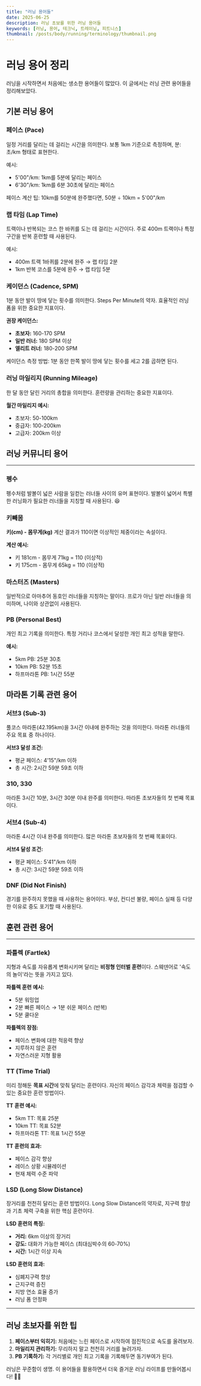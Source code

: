 ```yaml
---
title: "러닝 용어들"
date: 2025-06-25
description: 러닝 초보를 위한 러닝 용어들
keywords: [러닝, 용어, 테크닉, 트레이닝, 피트니스]
thumbnail: /posts/body/running/terminology/thumbnail.png    
---
```


# 러닝 용어 정리

<Callout >
러닝을 시작하면서 처음에는 생소한 용어들이 많았다. 이 글에서는 러닝 관련 용어들을 정리해보았다.
</Callout>





## 기본 러닝 용어

### 페이스 (Pace)
일정 거리를 달리는 데 걸리는 시간을 의미한다. 보통 1km 기준으로 측정하며, 분:초/km 형태로 표현한다.

예시:
- 5'00"/km: 1km를 5분에 달리는 페이스
- 6'30"/km: 1km를 6분 30초에 달리는 페이스

페이스 계산 팁: 10km를 50분에 완주했다면, 50분 ÷ 10km = 5'00"/km


### 랩 타임 (Lap Time)
트랙이나 반복되는 코스 한 바퀴를 도는 데 걸리는 시간이다. 주로 400m 트랙이나 특정 구간을 반복 훈련할 때 사용된다.

예시:
- 400m 트랙 1바퀴를 2분에 완주 → 랩 타임 2분
- 1km 반복 코스를 5분에 완주 → 랩 타임 5분

### 케이던스 (Cadence, SPM)
1분 동안 발이 땅에 닿는 횟수를 의미한다. Steps Per Minute의 약자. 효율적인 러닝 폼을 위한 중요한 지표이다.

**권장 케이던스:**
- **초보자:** 160-170 SPM
- **일반 러너:** 180 SPM 이상
- **엘리트 러너:** 180-200 SPM

케이던스 측정 방법: 1분 동안 한쪽 발이 땅에 닿는 횟수를 세고 2를 곱하면 된다.


### 러닝 마일리지 (Running Mileage)
한 달 동안 달린 거리의 총합을 의미한다. 훈련량을 관리하는 중요한 지표이다.

**월간 마일리지 예시:**
- 초보자: 50-100km
- 중급자: 100-200km
- 고급자: 200km 이상





## 러닝 커뮤니티 용어

---

### 펭수
펭수처럼 발볼이 넓은 사람을 일컫는 러너들 사이의 유머 표현이다. 발볼이 넓어서 특별한 러닝화가 필요한 러너들을 지칭할 때 사용된다. 😆



### 키빼몸
**키(cm) - 몸무게(kg)** 계산 결과가 110이면 이상적인 체중이라는 속설이다.

**계산 예시:**
- 키 181cm - 몸무게 71kg = 110 (이상적)
- 키 175cm - 몸무게 65kg = 110 (이상적)



### 마스터즈 (Masters)
일반적으로 아마추어 동호인 러너들을 지칭하는 말이다. 프로가 아닌 일반 러너들을 의미하며, 나이와 상관없이 사용된다.


### PB (Personal Best)
개인 최고 기록을 의미한다. 특정 거리나 코스에서 달성한 개인 최고 성적을 말한다.

**예시:**
- 5km PB: 25분 30초
- 10km PB: 52분 15초
- 하프마라톤 PB: 1시간 55분



## 마라톤 기록 관련 용어

### 서브3 (Sub-3)
풀코스 마라톤(42.195km)을 3시간 이내에 완주하는 것을 의미한다. 마라톤 러너들의 주요 목표 중 하나이다.

**서브3 달성 조건:**
- 평균 페이스: 4'15"/km 이하
- 총 시간: 2시간 59분 59초 이하


### 310, 330
마라톤 3시간 10분, 3시간 30분 이내 완주를 의미한다. 마라톤 초보자들의 첫 번째 목표이다.


### 서브4 (Sub-4)
마라톤 4시간 이내 완주를 의미한다. 많은 마라톤 초보자들의 첫 번째 목표이다.

**서브4 달성 조건:**
- 평균 페이스: 5'41"/km 이하
- 총 시간: 3시간 59분 59초 이하



### DNF (Did Not Finish)
경기를 완주하지 못했을 때 사용하는 용어이다. 부상, 컨디션 불량, 페이스 실패 등 다양한 이유로 중도 포기할 때 사용된다.



## 훈련 관련 용어

---

### 파틀렉 (Fartlek)
지형과 속도를 자유롭게 변화시키며 달리는 **비정형 인터벌 훈련**이다. 스웨덴어로 '속도의 놀이'라는 뜻을 가지고 있다.

**파틀렉 훈련 예시:**
- 5분 워밍업
- 2분 빠른 페이스 → 1분 쉬운 페이스 (반복)
- 5분 쿨다운

**파틀렉의 장점:**
- 페이스 변화에 대한 적응력 향상
- 지루하지 않은 훈련
- 자연스러운 지형 활용



### TT (Time Trial)
미리 정해둔 **목표 시간**에 맞춰 달리는 훈련이다. 자신의 페이스 감각과 체력을 점검할 수 있는 중요한 훈련 방법이다.

**TT 훈련 예시:**
- 5km TT: 목표 25분
- 10km TT: 목표 52분
- 하프마라톤 TT: 목표 1시간 55분

**TT 훈련의 효과:**
- 페이스 감각 향상
- 레이스 상황 시뮬레이션
- 현재 체력 수준 파악



### LSD (Long Slow Distance)
장거리를 천천히 달리는 훈련 방법이다. Long Slow Distance의 약자로, 지구력 향상과 기초 체력 구축을 위한 핵심 훈련이다.

**LSD 훈련의 특징:**
- **거리:** 6km 이상의 장거리
- **강도:** 대화가 가능한 페이스 (최대심박수의 60-70%)
- **시간:** 1시간 이상 지속

**LSD 훈련의 효과:**
- 심폐지구력 향상
- 근지구력 증진
- 지방 연소 효율 증가
- 러닝 폼 안정화


---

## 러닝 초보자를 위한 팁

1. **페이스부터 익히기:** 처음에는 느린 페이스로 시작하여 점진적으로 속도를 올려보자.
2. **마일리지 관리하기:** 무리하지 말고 천천히 거리를 늘려가자.
3. **PB 기록하기:** 각 거리별로 개인 최고 기록을 기록해두면 동기부여가 된다.

러닝은 꾸준함이 생명. 이 용어들을 활용하면서 더욱 즐거운 러닝 라이프를 만들어봅시다! 🏃‍♀️

